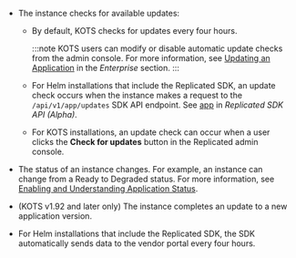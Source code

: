 * The instance checks for available updates:
  * By default, KOTS checks for updates every four hours.

    :::note
    KOTS users can modify or disable automatic update checks from the admin console. For more information, see [Updating an Application](/enterprise/updating-apps) in the _Enterprise_ section.
    :::

  * For Helm installations that include the Replicated SDK, an update check occurs when the instance makes a request to the `/api/v1/app/updates` SDK API endpoint. See [app](/reference/replicated-sdk-apis#app) in _Replicated SDK API (Alpha)_.

  * For KOTS installations, an update check can occur when a user clicks the **Check for updates** button in the Replicated admin console.

* The status of an instance changes. For example, an instance can change from a Ready to Degraded status. For more information, see [Enabling and Understanding Application Status](insights-app-status).

* (KOTS v1.92 and later only) The instance completes an update to a new application version.

* For Helm installations that include the Replicated SDK, the SDK automatically sends data to the vendor portal every four hours.
